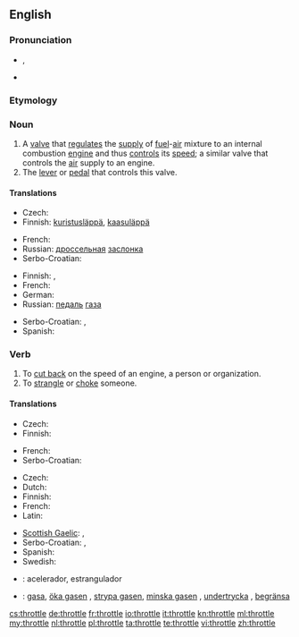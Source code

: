 {{wikipedia|dab=throttle (disambiguation)|throttle}}
==English==

===Pronunciation===
* {{a|UK}} {{IPA|/ˈθɹɒtəl/}}, {{SAMPA|/"TrQt@l/}}
* {{rhymes|ɒtəl}}

===Etymology===
{{etyl|enm}} {{term|throte|lang=enm}}

===Noun===
{{wikipedia}}
{{en-noun}}

# A [[valve]] that [[regulate]]s the [[supply]] of [[fuel]]-[[air]] mixture to an internal combustion [[engine]] and thus [[control]]s its [[speed]]; a similar valve that controls the [[air]] supply to an engine.
# The [[lever]] or [[pedal]] that controls this valve.

====Translations====
{{trans-top|a valve}}
* Czech: {{t-|cs|ventil|m}}
* Finnish: [[kuristusläppä]], [[kaasuläppä]]
{{trans-mid}}
* French: {{t|fr|accélérateur|m}}
* Russian: [[дроссельный|дроссельная]] [[заслонка]] {{f}}
* Serbo-Croatian: {{t|sh|ventil|xs=Serbo-Croatian}}
{{trans-bottom}}

{{trans-top|the lever or pedal that controls this valve}}
* Finnish: {{t-|fi|kaasupoljin}}, {{t+|fi|kaasu}}
* French: {{t|fr|accélérateur|m}}
* German: {{t+|de|Gaspedal|n}}
* Russian: [[педаль]] [[газ|газа]] {{f}}
{{trans-mid}}
* Serbo-Croatian: {{t|sh|papučica gasa|xs=Serbo-Croatian}}, {{t|sh|pedala gasa|xs=Serbo-Croatian}}
* Spanish: {{t+|es|acelerador|m}}
{{trans-bottom}}

===Verb===
{{en-verb|throttl|ing}}

# To [[cut back]] on the speed of an engine, a person or organization.
# To [[strangle]] or [[choke]] someone.

====Translations====
{{trans-top|to cut back speed}}
* Czech: {{t|cs|brzdit}}
* Finnish: {{t+|fi|kaasuttaa}}
{{trans-mid}}
* French: {{t|fr|limiter}}
* Serbo-Croatian: {{t|sh|oduzeti gas|xs=Serbo-Croatian}}
{{trans-bottom}}

{{trans-top|to strangle someone}}
* Czech: {{t|cs|škrtit}}
* Dutch: {{t+|nl|wurgen}}
* Finnish: {{t+|fi|kuristaa}}
* French: {{t|fr|étrangler}}
* Latin: {{t-|la|offoco|alt=offōcō}}
{{trans-mid}}
* [[Scottish Gaelic]]: {{t|gd|tachd}}, {{t|gd|mùch}}
* Serbo-Croatian: {{t|sh|zagušiti|xs=Serbo-Croatian}}, {{t|sh|zadaviti|xs=Serbo-Croatian}}
* Spanish: {{t-|es|estrangular}}
* Swedish: {{t-|sv|strypa}}
{{trans-bottom}}

{{checktrans}}
* {{ttbc|es}}: acelerador, estrangulador
* {{ttbc|Swedish}}: [[gasa]], [[öka gasen]] {{qualifier|increase the speed/[[throttle up]]}}, [[strypa gasen]], [[minska gasen]] {{qualifier|decrease the speed}}, [[undertrycka]] {{qualifier|of a person}}, [[begränsa]] {{qualifier|of an organization}}

[[cs:throttle]]
[[de:throttle]]
[[fr:throttle]]
[[io:throttle]]
[[it:throttle]]
[[kn:throttle]]
[[ml:throttle]]
[[my:throttle]]
[[nl:throttle]]
[[pl:throttle]]
[[ta:throttle]]
[[te:throttle]]
[[vi:throttle]]
[[zh:throttle]]